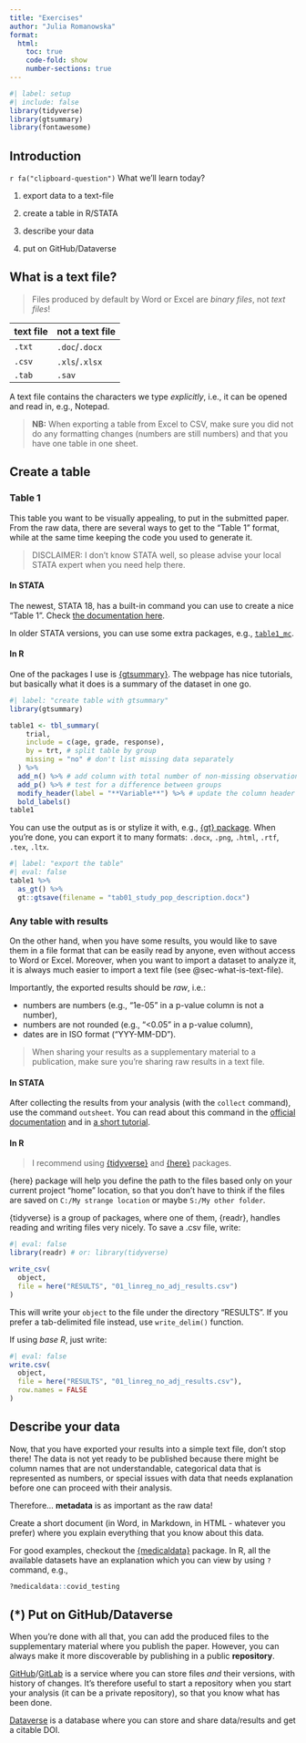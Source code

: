 ```yaml
---
title: "Exercises"
author: "Julia Romanowska"
format:
  html:
    toc: true
    code-fold: show
    number-sections: true
---
```


```r
#| label: setup
#| include: false
library(tidyverse)
library(gtsummary)
library(fontawesome)
```

## Introduction

`r fa("clipboard-question")` What we'll learn today?

1. export data to a text-file

2. create a table in R/STATA

3. describe your data

4. put on GitHub/Dataverse

## What is a text file? {#sec-what-is-text-file}

> Files produced by default by Word or Excel are _binary files_, not _text files_!

| text file | not a text file |
|-----------|-----------------|
| `.txt`    | `.doc`/`.docx`  |
| `.csv`    | `.xls`/`.xlsx`  |
| `.tab`    | `.sav`          |

A text file contains the characters we type _explicitly_, i.e., it can be opened
and read in, e.g., Notepad.

> **NB:** When exporting a table from Excel to CSV, make sure you did not do
> any formatting changes (numbers are still numbers) and that you have one
> table in one sheet.

## Create a table

### Table 1

This table you want to be visually appealing, to put in the submitted paper.
From the raw data, there are several ways to get to the "Table 1" format,
while at the same time keeping the code you used to generate it.

> DISCLAIMER: I don't know STATA well, so please advise your local STATA
> expert when you need help there.

#### In STATA

The newest, STATA 18, has a built-in command you can use to create a nice "Table 1".
Check [the documentation here](https://www.stata.com/new-in-stata/create-export-descriptive-statistic-tables/).

In older STATA versions, you can use some extra packages, e.g.,
[`table1_mc`](https://blog.uvm.edu/tbplante/2019/07/11/make-a-table-1-in-stata-in-no-time-with-table1_mc/).

#### In R

One of the packages I use is [{gtsummary}](https://www.danieldsjoberg.com/gtsummary/).
The webpage has nice tutorials, but basically what it does is a summary of the
dataset in one go.

```r
#| label: "create table with gtsummary"
library(gtsummary)

table1 <- tbl_summary(
    trial,
    include = c(age, grade, response),
    by = trt, # split table by group
    missing = "no" # don't list missing data separately
  ) %>%
  add_n() %>% # add column with total number of non-missing observations
  add_p() %>% # test for a difference between groups
  modify_header(label = "**Variable**") %>% # update the column header
  bold_labels()
table1
```

You can use the output as is or stylize it with, e.g.,
[{gt} package](https://gt.rstudio.com/). When you're done, you can export it to
many formats: `.docx`, `.png`, `.html`, `.rtf`, `.tex`, `.ltx`.

```r
#| label: "export the table"
#| eval: false
table1 %>%
  as_gt() %>%
  gt::gtsave(filename = "tab01_study_pop_description.docx")
```

### Any table with results

On the other hand, when you have some results, you would like to save them in a
file format that can be easily read by anyone, even without access to Word or
Excel. Moreover, when you want to import a dataset to analyze it, it is always
much easier to import a text file (see @sec-what-is-text-file).

Importantly, the exported results should be _raw_, i.e.:

- numbers are numbers (e.g., "1e-05" in a p-value column is not a number),
- numbers are not rounded (e.g., "<0.05" in a p-value column),
- dates are in ISO format ("YYY-MM-DD").

> When sharing your results as a supplementary material to a publication, make
> sure you're sharing raw results in a text file.

#### In STATA

After collecting the results from your analysis (with the `collect` command), 
use the command `outsheet`. You can read about this command in the 
[official documentation](http://www.stata.com/help.cgi?outsheet) and in
[a short tutorial](https://stats.oarc.ucla.edu/stata/faq/how-do-i-export-stata-dta-files-to-comma-separated-files/).

#### In R

> I recommend using [{tidyverse}](https://www.tidyverse.org/) and
> [{here}](https://here.r-lib.org/) packages.

{here} package will help you define the path to the files based only on your
current project "home" location, so that you don't have to think if the files
are saved on `C:/My strange location` or maybe `S:/My other folder`.

{tidyverse} is a group of packages, where one of them, {readr}, handles reading
and writing files very nicely. To save a .csv file, write:

```r
#| eval: false
library(readr) # or: library(tidyverse)

write_csv(
  object,
  file = here("RESULTS", "01_linreg_no_adj_results.csv")
)
```

This will write your `object` to the file under the directory "RESULTS". If you
prefer a tab-delimited file instead, use `write_delim()` function.

If using _base R_, just write:

```r
#| eval: false
write.csv(
  object,
  file = here("RESULTS", "01_linreg_no_adj_results.csv"),
  row.names = FALSE
)
```

## Describe your data

Now, that you have exported your results into a simple text file, don't stop
there! The data is not yet ready to be published because there might be 
column names that are not understandable, categorical data that is represented
as numbers, or special issues with data that needs explanation before one can
proceed with their analysis.

Therefore... **metadata** is as important as the raw data!

Create a short document (in Word, in Markdown, in HTML - whatever you prefer)
where you explain everything that you know about this data.

For good examples, checkout the
[{medicaldata}](https://higgi13425.github.io/medicaldata/index.html) package.
In R, all the available datasets have an explanation which you can view by
using `?` command, e.g.,

```r
?medicaldata::covid_testing
```

## (*) Put on GitHub/Dataverse

When you're done with all that, you can add the produced files to the
supplementary material where you publish the paper. However, you can always
make it more discoverable by publishing in a public **repository**.

[GitHub](https://github.com/)/[GitLab](https://git.app.uib.no/) is a service
where you can store files _and_ their versions,
with history of changes. It's therefore useful to start a repository when you
start your analysis (it can be a private repository), so that you know what has
been done.

[Dataverse](https://dataverse.no/dataverse/uib) is a database where you can
store and share data/results and get a citable DOI.

